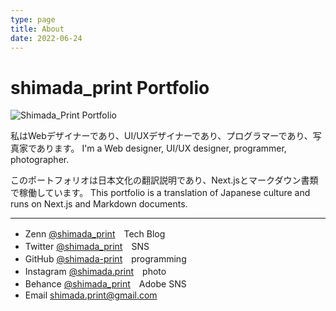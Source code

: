 ```yaml
---
type: page
title: About
date: 2022-06-24
---
```


# shimada_print Portfolio  

<Image
  src="/images/sp_portfolio-1.jpg"
  alt="Shimada_Print Portfolio"
  width={593}
  height={466}
  priority
  className="next-image"
/>

私はWebデザイナーであり、UI/UXデザイナーであり、プログラマーであり、写真家であります。
I'm a Web designer, UI/UX designer, programmer, photographer.

このポートフォリオは日本文化の翻訳説明であり、Next.jsとマークダウン書類で稼働しています。
This portfolio is a translation of Japanese culture and runs on Next.js and Markdown documents.

---

- Zenn [@shimada_print](https://zenn.dev/shimada_print)　Tech Blog
- Twitter [@shimada_print](https://twitter.com/shimada_print)　SNS
- GitHub [@shimada-print](https://github.com/shimada-print)　programming
- Instagram [@shimada.print](https://instagram.com/shimada.print)　photo
- Behance [@shimada_print](https://www.behance.net/shimada_print)　Adobe SNS
- Email shimada.print@gmail.com
